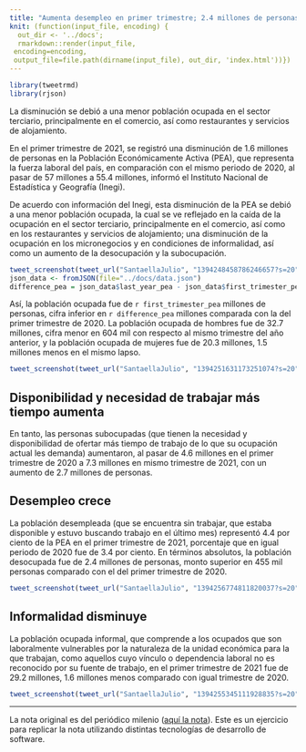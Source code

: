```yaml
---
title: "Aumenta desempleo en primer trimestre; 2.4 millones de personas están desocupadas"
knit: (function(input_file, encoding) {
  out_dir <- '../docs';
  rmarkdown::render(input_file,
 encoding=encoding,
 output_file=file.path(dirname(input_file), out_dir, 'index.html'))})
---
```


```r
library(tweetrmd)
library(rjson)
```

La disminución se debió a una menor población ocupada en el sector terciario, principalmente en el comercio, así como restaurantes y servicios de alojamiento.

En el primer trimestre de 2021, se registró una disminución de 1.6 millones de personas en la Población Económicamente Activa (PEA), que representa la fuerza laboral del país, en comparación con el mismo periodo de 2020, al pasar de 57 millones a 55.4 millones, informó el Instituto Nacional de Estadística y Geografía (Inegi).

De acuerdo con información del Inegi, esta disminución de la PEA se debió a una menor población ocupada, la cual se ve reflejado en la caída de la ocupación en el sector terciario, principalmente en el comercio, así como en los restaurantes y servicios de alojamiento; una disminución de la ocupación en los micronegocios y en condiciones de informalidad, así como un aumento de la desocupación y la subocupación.

```r
tweet_screenshot(tweet_url("SantaellaJulio", "1394248458786246657?s=20"))
json_data <- fromJSON(file="../docs/data.json")
difference_pea = json_data$last_year_pea - json_data$first_trimester_pea
```

Así, la población ocupada fue de `r first_trimester_pea` millones de personas, cifra inferior en `r difference_pea` millones comparada con la del primer trimestre de 2020. La población ocupada de hombres fue de 32.7 millones, cifra menor en 604 mil con respecto al mismo trimestre del año anterior, y la población ocupada de mujeres fue de 20.3 millones, 1.5 millones menos en el mismo lapso.

```r
tweet_screenshot(tweet_url("SantaellaJulio", "1394251631173251074?s=20"))
```

## Disponibilidad y necesidad de trabajar más tiempo aumenta

En tanto, las personas subocupadas (que tienen la necesidad y disponibilidad de ofertar más tiempo de trabajo de lo que su ocupación actual les demanda) aumentaron, al pasar de 4.6 millones en el primer trimestre de 2020 a 7.3 millones en mismo trimestre de 2021, con un aumento de 2.7 millones de personas.

## Desempleo crece

La población desempleada (que se encuentra sin trabajar, que estaba disponible y estuvo buscando trabajo en el último mes) representó 4.4 por ciento de la PEA en el primer trimestre de 2021, porcentaje que en igual periodo de 2020 fue de 3.4 por ciento. En términos absolutos, la población desocupada fue de 2.4 millones de personas, monto superior en 455 mil personas comparado con el del primer trimestre de 2020.

```r
tweet_screenshot(tweet_url("SantaellaJulio", "1394256774811820037?s=20"))
```

## Informalidad disminuye

La población ocupada informal, que comprende a los ocupados que son laboralmente vulnerables por la naturaleza de la unidad económica para la que trabajan, como aquellos cuyo vínculo o dependencia laboral no es reconocido por su fuente de trabajo, en el primer trimestre de 2021 fue de 29.2 millones, 1.6 millones menos comparado con igual trimestre de 2020.

```r
tweet_screenshot(tweet_url("SantaellaJulio", "1394255345111928835?s=20"))
```

---
La nota original es del periódico milenio ([aquí la nota](https://www.milenio.com/negocios/aumenta-desempleo-en-mexico-durante-el-primer-trimestre-inegi)). Este es un ejercicio para replicar la nota utilizando distintas tecnologías de desarrollo de software.